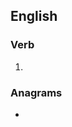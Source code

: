 ==English==

===Verb===
{{head|en|verb form}}

# {{en-simple past of|upspring}}

===Anagrams===
* {{anagrams|en|a=agnpprsu|sprang up}}